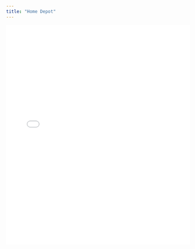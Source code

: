 ```yaml
---
title: "Home Depot"
---
```


<embed src="home-depot-foundation.pdf" type="application/pdf" width="100%" height="600px" />